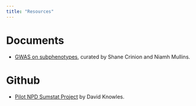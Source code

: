 ```yaml
---
title: "Resources"
---
```


# Documents

  - [GWAS on subphenotypes](https://docs.google.com/document/d/1xVYOUeYXgozYNj0GRURMMF_EZdJKBtXO0ZRjRvZOVS4/edit?usp=sharing), 
  curated by Shane Crinion and Niamh Mullins.

# Github

  - [Pilot NPD Sumstat Project](https://github.com/daklab/npd_sumstats) by David Knowles.
